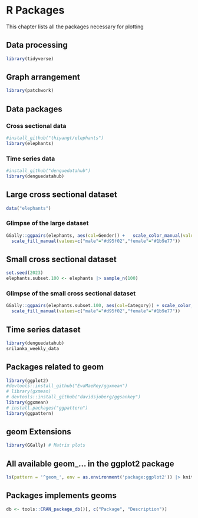 # R Packages

This chapter lists all the packages necessary for plotting

## Data processing

```r
library(tidyverse)
```

## Graph arrangement 

```r
library(patchwork)
```

## Data packages

### Cross sectional data

```r
#install_github("thiyangt/elephants")
library(elephants)
```

### Time series data

```r
#install_github("denguedatahub")
library(denguedatahub)
```

## Large cross sectional dataset

```r
data("elephants")
```

### Glimpse of the large dataset

```r
GGally::ggpairs(elephants, aes(col=Gender)) +   scale_color_manual(values=c("male"="#d95f02","female"="#1b9e77")) + 
  scale_fill_manual(values=c("male"="#d95f02","female"="#1b9e77"))
```

## Small cross sectional dataset

```r
set.seed(2023)
elephants.subset.100 <- elephants |> sample_n(100)
```

### Glimpse of the small cross sectional dataset

```r
GGally::ggpairs(elephants.subset.100, aes(col=Category)) + scale_color_manual(values=c("male"="#d95f02","female"="#1b9e77")) + 
  scale_fill_manual(values=c("male"="#d95f02","female"="#1b9e77"))
```

## Time series dataset

```r
library(denguedatahub)
srilanka_weekly_data
```


## Packages related to geom

```r
library(ggplot2)
#devtools::install_github("EvaMaeRey/ggxmean")
# library(gxmean)
# devtools::install_github("davidsjoberg/ggsankey")
library(ggxmean)
# install.packages("ggpattern")
library(ggpattern)
```

## geom Extensions

```r
library(GGally) # Matrix plots
```

## All available geom_... in the ggplot2 package

```r
ls(pattern = '^geom_', env = as.environment('package:ggplot2')) |> knitr::kable()
```

## Packages implements geoms

```r
db <- tools::CRAN_package_db()[, c("Package", "Description")]
```